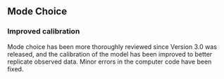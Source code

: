 ## Mode Choice
### Improved calibration
Mode choice has been more thoroughly reviewed since Version 3.0 was released, and the calibration of the model has been improved to better replicate observed data. Minor errors in the computer code have been fixed. 

